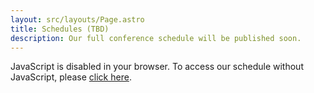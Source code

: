 ```yaml
---
layout: src/layouts/Page.astro
title: Schedules (TBD)
description: Our full conference schedule will be published soon.
---
```


<script type="text/javascript" src="https://pretalx.fossforall.org/2025/widgets/schedule.js"></script>

<pretalx-schedule event-url="https://pretalx.fossforall.org/2025/" locale="en" format="grid" style="--pretalx-clr-primary: #3d3c1c"></pretalx-schedule>
<noscript>
   <div class="pretalx-widget">
        <div class="pretalx-widget-info-message">
            JavaScript is disabled in your browser. To access our schedule without JavaScript,
            please <a target="_blank" href="https://pretalx.fossforall.org/2025/schedule/">click here</a>.
        </div>
    </div>
</noscript>
